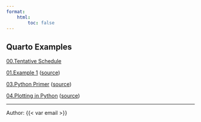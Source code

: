 ```yaml
---
format:
    html:
        toc: false
---
```


## Quarto Examples

[00.Tentative Schedule](00.Tentative Schedule.html)

[01.Example 1](01.Example%201.html) ([source](https://github.com/longapalooza/glowing-waffle/blob/main/01.Example%201.qmd))

[03.Python Primer](03.Python%20Primer.html) ([source](https://github.com/longapalooza/glowing-waffle/blob/main/03.Python%20Primer.qmd))

[04.Plotting in Python](04.Plotting%20in%20Python.html) ([source](https://github.com/longapalooza/glowing-waffle/blob/main/04.Plotting%20in%20Python.qmd))

------------------------------------------------------------------------

Author: {{< var email >}}
